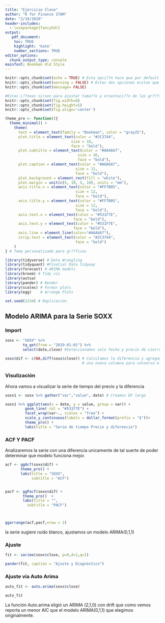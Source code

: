 ```yaml
---
title: "Ejercicio Clase"
author: "R for Finance ITAM"
date: "2/19/2020"
header-includes: 
  - \usepackage{fancyhdr}
output: 
   pdf_document:
    toc: TRUE
    highlight: 'kate'
    number_sections: TRUE
editor_options: 
  chunk_output_type: console
mainfont: Bookman Old Style
---
```


```r
knitr::opts_chunk$set(echo = TRUE) # Esta opci??n hace que por default se imprima el c??digo
knitr::opts_chunk$set(warning = FALSE) # Estas dos opciones evitan que se impriman mensajes a la hora de generar el pdf
knitr::opts_chunk$set(message= FALSE)

#Estas L??neas sirven para ajustar tama??o y orientaci??n de las gr??ficas
knitr::opts_chunk$set(fig.width=8)
knitr::opts_chunk$set(fig.height=5)
knitr::opts_chunk$set(fig.align='center')

theme_pro <- function(){
  theme_minimal() +
    theme(
      text = element_text(family = "Bookman", color = "gray25"),
      plot.title = element_text(color = "#2C3744", 
                              size = 18, 
                              face = "bold"),
      plot.subtitle = element_text(color = "#A6A6A7",
                                 size = 16,
                                 face = "bold"),
      plot.caption = element_text(color = "#A6A6A7",
                                size = 12,
                                face = "bold"),
      plot.background = element_rect(fill = "white"),
      plot.margin = unit(c(5, 10, 5, 10), units = "mm"),
      axis.title.x = element_text(color = "#FF7B05",
                                size = 12,
                                face = "bold"),
      axis.title.y = element_text(color = "#FF7B05",
                                size = 12,
                                face = "bold"),
      axis.text.x = element_text(color = "#531F7E",
                               face = "bold"),
      axis.text.y = element_text(color = "#531F7E",
                               face = "bold"),
      axis.line = element_line(color="#A6A6A7"),
      strip.text = element_text(color = "#2C3744",
                                face = "bold")
    )
} # Tema personalizado para gr??ficas
```

\thispagestyle{empty}

\newpage
\pagenumbering{arabic} 

\fancyhead[L]{\thepage}
\fancyhead[R]{ITAM}
\fancyfoot[C]{Gibrán Peniche}
\pagestyle{fancy}
\addtolength{\headheight}{1.0cm}
\pagestyle{fancyplain}


```r

library(tidyverse) # Data Wrangling
library(tidyquant) #Finatial Data tidyway
library(forecast) # ARIMA models
library(broom) # Tidy vis
library(astsa)
library(pander) # Render 
library(scales) # Formar plots
library(egg)    # Arrange Plots

set.seed(1234) # Replicación

```

## Modelo ARIMA para la Serie SOXX
### Import
```r

soxx <- "SOXX" %>% 
        tq_get(from = "2019-01-01") %>% 
        select(date,close) #Seleccionamos solo fecha y precio de cierre

soxx$dif <- c(NA,diff(soxx$close)) # Calculamos la diferencia y agregamos 
                                   # una nueva columna para conserva el                                         # precio


```

### Visulización

Ahora vamos a visualizar la serie de tiempo del precio y la diferencia

```r

soxx1 <- soxx %>% gather("var","value",-date) # Creamos DF largo

soxx1 %>% ggplot(aes(x = date, y = value, group = var)) +
         geom_line( col = "#531F7E") +
         facet_wrap(var~., scales = "free") +
         scale_y_continuous(labels = dollar_format(prefix = "$"))+
         theme_pro() +
         labs(title = "Serie de tiempo Precio y diferencia")


```

### ACF Y PACF

Analizaremos la serie con una diferencia unicamente de tal suerte de poder determinar que modelo funciona mejor.

```r

acf <- ggAcf(soxx$dif) +
       theme_pro() +
       labs(title = "SOXX",
            subtitle = "ACF") 


pacf <- ggPacf(soxx$dif) +
        theme_pro()  +
        labs(title = "",
          subtitle = "PACF")



ggarrange(acf,pacf,nrow = 2)

```
la serie sugiere ruido blanco, ajustamos un modelo ARIMA(0,1,1)

### Ajuste

```r

fit <- sarima(soxx$close, p=0,d=1,q=1)

```

```r

pander(fit, caption = "Ajuste y Diagnóstico")

```

### Ajuste via Auto Arima

```r

auto_fit <- auto.arima(soxx$close)

auto_fit

```
La función Auto.arima eligió un ARIMA (2,1,0) con drift que como vemos reporta un menor AIC que el modelo ARIMA(0,1,1) que elegimos originalmente.
